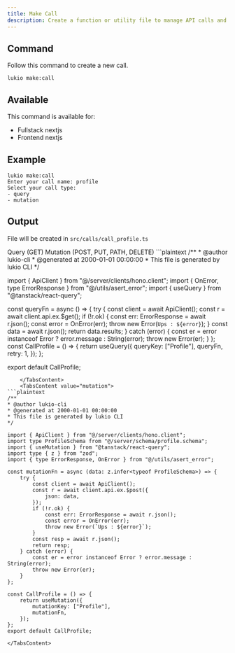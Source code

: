 ```yaml
---
title: Make Call
description: Create a function or utility file to manage API calls and mutations using React Query for efficient state management.
---
```


## Command
Follow this command to create a new call.
```plaintext
lukio make:call
```

## Available
This command is available for:
- Fullstack nextjs
- Frontend nextjs

## Example
```plaintext
lukio make:call
Enter your call name: profile
Select your call type:
- query
- mutation
```

## Output
File will be created in `src/calls/call_profile.ts`

<Tabs defaultValue="query" className="pt-5 pb-1">
    <TabsList>
    <TabsTrigger value="query">Query (GET)</TabsTrigger>
    <TabsTrigger value="mutation">Mutation (POST, PUT, PATH, DELETE)</TabsTrigger>
    </TabsList>
    <TabsContent value="query">
```plaintext
/**
* @author lukio-cli
* @generated at 2000-01-01 00:00:00
* This file is generated by lukio CLI
*/

import { ApiClient } from "@/server/clients/hono.client";
import { OnError, type ErrorResponse } from "@/utils/asert_error";
import { useQuery } from "@tanstack/react-query";

const queryFn = async () => {
    try {
        const client = await ApiClient();
        const r = await client.api.ex.$get();
        if (!r.ok) {
            const err: ErrorResponse = await r.json();
            const error = OnError(err);
            throw new Error(`Ups : ${error}`);
        }
        const data = await r.json();
        return data.results;
    } catch (error) {
        const er = error instanceof Error ? error.message : String(error);
        throw new Error(er);
    }
};
const CallProfile = () => {
    return useQuery({
        queryKey: ["Profile"],
        queryFn,
        retry: 1,
    });
};

export default CallProfile;
```
    </TabsContent>
    <TabsContent value="mutation">
```plaintext
/**
* @author lukio-cli
* @generated at 2000-01-01 00:00:00
* This file is generated by lukio CLI
*/

import { ApiClient } from "@/server/clients/hono.client";
import type ProfileSchema from "@/server/schema/profile.schema";
import { useMutation } from "@tanstack/react-query";
import type { z } from "zod";
import { type ErrorResponse, OnError } from "@/utils/asert_error";

const mutationFn = async (data: z.infer<typeof ProfileSchema>) => {
    try {
        const client = await ApiClient();
        const r = await client.api.ex.$post({
            json: data,
        });
        if (!r.ok) {
            const err: ErrorResponse = await r.json();
            const error = OnError(err);
            throw new Error(`Ups : ${error}`);
        }
        const resp = await r.json();
        return resp;
    } catch (error) {
        const er = error instanceof Error ? error.message : String(error);
        throw new Error(er);
    }
};

const CallProfile = () => {
    return useMutation({
        mutationKey: ["Profile"],
        mutationFn,
    });
};
export default CallProfile;
```
    </TabsContent>
</Tabs>
